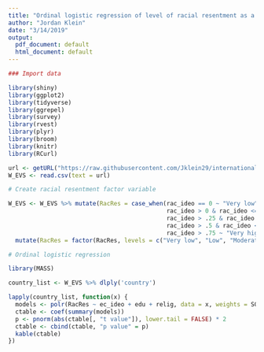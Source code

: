 ```yaml
---
title: "Ordinal logistic regression of level of racial resentment as a function of economic ideology"
author: "Jordan Klein"
date: "3/14/2019"
output:
  pdf_document: default
  html_document: default
---
```


```r
### Import data

library(shiny)
library(ggplot2)
library(tidyverse)
library(ggrepel)
library(survey)
library(rvest)
library(plyr)
library(broom)
library(knitr)
library(RCurl)

url <- getURL("https://raw.githubusercontent.com/Jklein29/internationalLeft/master/WVS_viz_vars.csv")
W_EVS <- read.csv(text = url)

# Create racial resentment factor variable

W_EVS <- W_EVS %>% mutate(RacRes = case_when(rac_ideo == 0 ~ "Very low", 
                                             rac_ideo > 0 & rac_ideo <= .25 ~ "Low", 
                                             rac_ideo > .25 & rac_ideo <= .5 ~ "Moderate", 
                                             rac_ideo > .5 & rac_ideo <= .75 ~ "High", 
                                             rac_ideo > .75 ~ "Very high")) %>% 
  mutate(RacRes = factor(RacRes, levels = c("Very low", "Low", "Moderate", "High", "Very high")))

# Ordinal logistic regression

library(MASS)

country_list <- W_EVS %>% dlply('country')
```

```r
lapply(country_list, function(x) {
  models <- polr(RacRes ~ ec_ideo + edu + relig, data = x, weights = S017, Hess = T)
  ctable <- coef(summary(models))
  p <- pnorm(abs(ctable[, "t value"]), lower.tail = FALSE) * 2
  ctable <- cbind(ctable, "p value" = p)
  kable(ctable)
})
```